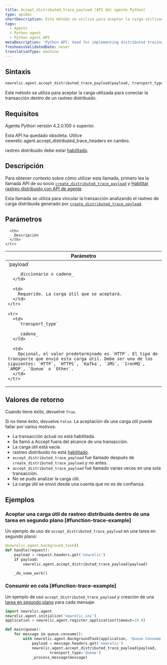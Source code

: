 ```yaml
---
title: Accept_distributed_trace_payload (API del agente Python)
type: apiDoc
shortDescription: Este método se utiliza para aceptar la carga utilizada para conectar la transacción dentro de un rastreo distribuido.
tags:
  - Agents
  - Python agent
  - Python agent API
metaDescription: 'Python API: Used for implementing distributed tracing.'
freshnessValidatedDate: never
translationType: machine
---
```


## Sintaxis

```py
newrelic.agent.accept_distributed_trace_payload(payload, transport_type='HTTP')
```

Este método se utiliza para aceptar la carga utilizada para conectar la transacción dentro de un rastreo distribuido.

## Requisitos

Agente Python versión 4.2.0.100 o superior.

<Callout variant="caution">
  Esta API ha quedado obsoleta. Utilice newrelic.agent.accept_distributed_trace_headers en cambio.
</Callout>

rastreo distribuido debe estar [habilitado](/docs/enable-distributed-tracing#python).

## Descripción

Para obtener contexto sobre cómo utilizar esta llamada, primero lea la llamada API de su socio [`create_distributed_trace_payload`](/docs/agents/python-agent/python-agent-api/create_distributed_trace_payload) y [Habilitar rastreo distribuido con API de agente](/docs/enable-distributed-tracing#agent-apis).

Esta llamada se utiliza para vincular la transacción analizando el rastreo de carga distribuida generado por [`create_distributed_trace_payload`](/docs/agents/python-agent/python-agent-api/create_distributed_trace_payload).

## Parámetros

<table>
  <thead>
    <tr>
      <th width="25%">
        Parámetro
      </th>

      <th>
        Descripción
      </th>
    </tr>
  </thead>

  <tbody>
    <tr>
      <td>
        `payload`

        _diccionario o cadena_
      </td>

      <td>
        Requerido. La carga útil que se aceptará.
      </td>
    </tr>

    <tr>
      <td>
        `transport_type`

        _cadena_
      </td>

      <td>
        Opcional, el valor predeterminado es `HTTP`. El tipo de transporte que envió esta carga útil. Debe ser uno de los siguientes: `HTTP`, `HTTPS`, `Kafka`, `JMS`, `IronMQ`, `AMQP`, `Queue` o `Other`.
      </td>
    </tr>
  </tbody>
</table>

## Valores de retorno

Cuando tiene éxito, devuelve `True`.

Si no tiene éxito, devuelve `False`. La aceptación de una carga útil puede fallar por varios motivos:

* La transacción actual no está habilitada.
* Se llamó a Accept fuera del alcance de una transacción.
* La carga útil está vacía.
* rastreo distribuido no está [habilitado](/docs/enable-distributed-tracing).
* `accept_distributed_trace_payload` fue llamado después de `create_distributed_trace_payload` y no antes.
* `accept_distributed_trace_payload` fue llamado varias veces en una sola transacción.
* No se pudo analizar la carga útil.
* La carga útil se envió desde una cuenta que no es de confianza.

## Ejemplos

### Aceptar una carga útil de rastreo distribuida dentro de una tarea en segundo plano [#function-trace-example]

Un ejemplo de uso de `accept_distributed_trace_payload` en una tarea en segundo plano:

```py
@newrelic.agent.background_task()
def handle(request):
    payload = request.headers.get('newrelic')
    if payload:
        newrelic.agent.accept_distributed_trace_payload(payload)

    _do_some_work()
```

### Consumir en cola [#function-trace-example]

Un ejemplo de uso `accept_distributed_trace_payload` y creación de una [tarea en segundo plano](/docs/agents/python-agent/supported-features/python-background-tasks) para cada mensaje:

```py
import newrelic.agent
newrelic.agent.initialize('newrelic.ini')
application = newrelic.agent.register_application(timeout=10.0)

def main(queue):
    for message in queue.consume():
        with newrelic.agent.BackgroundTask(application, 'Queue Consume'):
            payload = message.headers.get('newrelic')
            newrelic.agent.accept_distributed_trace_payload(payload,
                    transport_type='Queue')
            _process_message(message)
```
